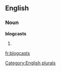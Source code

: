 
==English==

===Noun===
'''blogcasts'''

# {{plural of|[[blogcast]]}}

[[Category:English plurals]]

[[fr:blogcasts]]